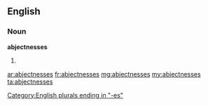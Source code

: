 ==English==

===Noun===
'''abjectnesses'''

# {{plural of|[[abjectness]]}}

[[Category:English plurals ending in "-es"]]

[[ar:abjectnesses]]
[[fr:abjectnesses]]
[[mg:abjectnesses]]
[[my:abjectnesses]]
[[ta:abjectnesses]]